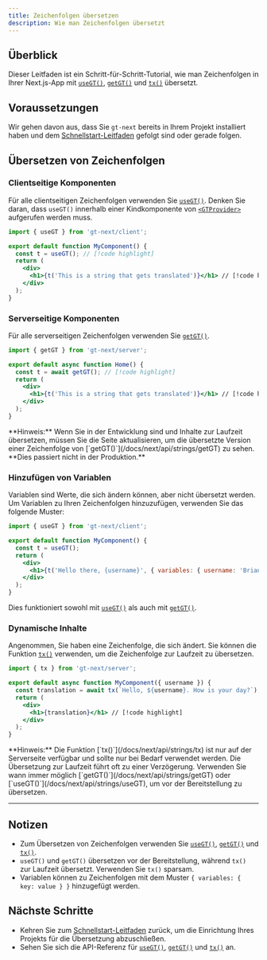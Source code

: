 ```yaml
---
title: Zeichenfolgen übersetzen
description: Wie man Zeichenfolgen übersetzt
---
```


## Überblick

Dieser Leitfaden ist ein Schritt-für-Schritt-Tutorial, wie man Zeichenfolgen in Ihrer Next.js-App mit
[`useGT()`](/docs/next/api/strings/useGT), [`getGT()`](/docs/next/api/strings/getGT) und [`tx()`](/docs/next/api/strings/tx) übersetzt.

## Voraussetzungen

Wir gehen davon aus, dass Sie `gt-next` bereits in Ihrem Projekt installiert haben und dem [Schnellstart-Leitfaden](/docs/next/tutorials/quickstart) gefolgt sind oder gerade folgen.

## Übersetzen von Zeichenfolgen

### Clientseitige Komponenten
Für alle clientseitigen Zeichenfolgen verwenden Sie [`useGT()`](/docs/next/api/strings/useGT).
Denken Sie daran, dass `useGT()` innerhalb einer Kindkomponente von [`<GTProvider>`](/docs/next/api/components/gtprovider) aufgerufen werden muss.

```jsx title="src/components/MyComponent.jsx" copy
import { useGT } from 'gt-next/client';

export default function MyComponent() {
  const t = useGT(); // [!code highlight]
  return (
    <div>
      <h1>{t('This is a string that gets translated')}</h1> // [!code highlight]
    </div>
  );
}
```

### Serverseitige Komponenten
Für alle serverseitigen Zeichenfolgen verwenden Sie [`getGT()`](/docs/next/api/strings/getGT).

```jsx title="src/pages/index.jsx" copy
import { getGT } from 'gt-next/server';

export default async function Home() {
  const t = await getGT(); // [!code highlight]
  return (
    <div>
      <h1>{t('This is a string that gets translated')}</h1> // [!code highlight]
    </div>
  );
}
```
<Callout>
  **Hinweis:**
  Wenn Sie in der Entwicklung sind und Inhalte zur Laufzeit übersetzen, müssen Sie die Seite aktualisieren, um die übersetzte Version einer Zeichenfolge von [`getGT()`](/docs/next/api/strings/getGT) zu sehen.
  **Dies passiert nicht in der Produktion.**
</Callout>

### Hinzufügen von Variablen
Variablen sind Werte, die sich ändern können, aber nicht übersetzt werden.
Um Variablen zu Ihren Zeichenfolgen hinzuzufügen, verwenden Sie das folgende Muster:

```jsx title="MyComponent.jsx" copy
import { useGT } from 'gt-next/client';

export default function MyComponent() {
  const t = useGT();
  return (
    <div>
      <h1>{t('Hello there, {username}', { variables: { username: 'Brian123' }})}</h1> // [!code highlight]
    </div>
  );
}
```

Dies funktioniert sowohl mit [`useGT()`](/docs/next/api/strings/useGT) als auch mit [`getGT()`](/docs/next/api/strings/getGT).

### Dynamische Inhalte
Angenommen, Sie haben eine Zeichenfolge, die sich ändert.
Sie können die Funktion [`tx()`](/docs/next/api/strings/tx) verwenden, um die Zeichenfolge zur Laufzeit zu übersetzen.

```jsx title="MyComponent.jsx" copy
import { tx } from 'gt-next/server';

export default async function MyComponent({ username }) {
  const translation = await tx(`Hello, ${username}. How is your day?`); // [!code highlight]
  return (
    <div>
      <h1>{translation}</h1> // [!code highlight]
    </div>
  );
}
```

<Callout>
  **Hinweis:**
  Die Funktion [`tx()`](/docs/next/api/strings/tx) ist nur auf der Serverseite verfügbar und sollte nur bei Bedarf verwendet werden.
  Die Übersetzung zur Laufzeit führt oft zu einer Verzögerung.
  Verwenden Sie wann immer möglich [`getGT()`](/docs/next/api/strings/getGT) oder [`useGT()`](/docs/next/api/strings/useGT), um vor der Bereitstellung zu übersetzen.
</Callout>

---

## Notizen
 * Zum Übersetzen von Zeichenfolgen verwenden Sie [`useGT()`](/docs/next/api/strings/useGT), [`getGT()`](/docs/next/api/strings/getGT) und [`tx()`](/docs/next/api/strings/tx).
 * `useGT()` und `getGT()` übersetzen vor der Bereitstellung, während `tx()` zur Laufzeit übersetzt. Verwenden Sie `tx()` sparsam.
 * Variablen können zu Zeichenfolgen mit dem Muster `{ variables: { key: value } }` hinzugefügt werden.

## Nächste Schritte
 * Kehren Sie zum [Schnellstart-Leitfaden](/docs/next/tutorials/quickstart) zurück, um die Einrichtung Ihres Projekts für die Übersetzung abzuschließen.
 * Sehen Sie sich die API-Referenz für [`useGT()`](/docs/next/api/strings/useGT), [`getGT()`](/docs/next/api/strings/getGT) und [`tx()`](/docs/next/api/strings/tx) an.
